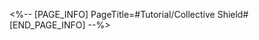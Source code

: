 <%-- [PAGE_INFO]
PageTitle=#Tutorial/Collective Shield#
[END_PAGE_INFO] --%>
{{Tutorial
|sort      = 222001
|title     = Collective Shield
|subtitle  = 
|type      = Battle
|about     = 
|image1    = Tutorial Collective Shield 1.png{{subst:void|<!--$UPLOAD:<<SpriteOutput/TutorialPic/TutorialPage_222001.png>-<Tutorial Collective Shield 1.png>-<Tutorial Files>>-->}}
|text1     = Collective Shield can take DMG on behalf of all allies, and the Shield effect represents the amount of DMG the Shield can currently endure.
}}